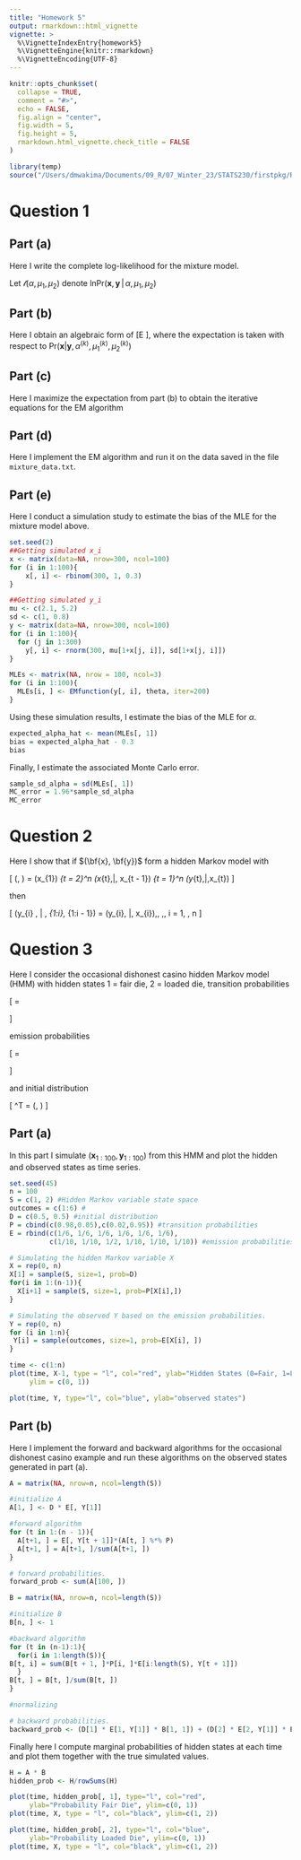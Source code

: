 ```yaml
---
title: "Homework 5"
output: rmarkdown::html_vignette
vignette: >
  %\VignetteIndexEntry{homework5}
  %\VignetteEngine{knitr::rmarkdown}
  %\VignetteEncoding{UTF-8}
---
```



```r
knitr::opts_chunk$set(
  collapse = TRUE,
  comment = "#>",
  echo = FALSE,
  fig.align = "center",
  fig.width = 5,
  fig.height = 5,
  rmarkdown.html_vignette.check_title = FALSE
)
```

```r
library(temp)
source("/Users/dmwakima/Documents/09_R/07_Winter_23/STATS230/firstpkg/R/EMfunction.R")
```

# Question 1

## Part (a)

Here I write the complete log-likelihood for the mixture model.

Let $\mathcal{l}(\alpha, \mu_{1}, \mu_{2})$ denote $\text{ln}\text{Pr}(\textbf{x}, \textbf{y}\,|\, \alpha, \mu_{1}, \mu_{2})$ 

## Part (b)

Here I obtain an algebraic form of \[E \bigg[ \mathcal{l}(\alpha, \mu_{1}, \mu_{2} \,|\, \textbf{y}, \alpha^{k}, \mu_{1}^{k}, \mu_{2}^{k}) \bigg]\], where the expectation is taken with respect to $\text{Pr}(\textbf{x}| \textbf{y}, \alpha^{(k)}, \mu_{1}^{(k)}, \mu_{2}^{(k)})$

## Part (c) 

Here I maximize the expectation from part (b) to obtain the iterative equations for the EM algorithm


## Part (d)

Here I implement the EM algorithm and run it on the data saved in the file `mixture_data.txt`.


## Part (e)

Here I conduct a simulation study to estimate the bias of the MLE for the mixture model above.

```r
set.seed(2)
##Getting simulated x_i
x <- matrix(data=NA, nrow=300, ncol=100)
for (i in 1:100){
    x[, i] <- rbinom(300, 1, 0.3)
}

##Getting simulated y_i
mu <- c(2.1, 5.2)
sd <- c(1, 0.8)
y <- matrix(data=NA, nrow=300, ncol=100)
for (i in 1:100){
  for (j in 1:300)
    y[, i] <- rnorm(300, mu[1+x[j, i]], sd[1+x[j, i]])
}

MLEs <- matrix(NA, nrow = 100, ncol=3)
for (i in 1:100){
  MLEs[i, ] <- EMfunction(y[, i], theta, iter=200)
}
```

Using these simulation results, I estimate the bias of the MLE for $\alpha$. 

```r
expected_alpha_hat <- mean(MLEs[, 1])
bias = expected_alpha_hat - 0.3
bias
```

Finally, I estimate the associated Monte Carlo error.

```r
sample_sd_alpha = sd(MLEs[, 1])
MC_error = 1.96*sample_sd_alpha
MC_error
```


# Question 2

Here I show that if $(\bf{x}, \bf{y})$ form a hidden Markov model with 

\[
\text{Pr}(\textbf{x}, \textbf{y}) = \text{Pr}(x_{1}) \prod_{t = 2}^n \text{Pr}(x_{t}\,|\, x_{t - 1}) \prod_{t = 1}^n \text{Pr}(y_{t}\,|\,x_{t})
\]

then

\[
\text{Pr}(y_{i} \, | \, \textbf{x}_{1:i}, \textbf{y}_{1:i - 1}) = \text{Pr}(y_{i}\, |\, x_{i})\,\, \text{for} \,\, i = 1, \dots, n
\]


# Question 3

Here I consider the occasional dishonest casino hidden Markov model (HMM) with hidden states 1 = fair die, 2 = loaded die, transition probabilities 

\[
\textbf{P} = \begin{pmatrix}
0.98 & 0.02 \\
0.05 & 0.95
\end{pmatrix}
\]

emission probabilities 

\[
\textbf{E} = \begin{pmatrix}
\frac{1}{6} & \frac{1}{6} &  \frac{1}{6} &  \frac{1}{6} &  \frac{1}{6} &  \frac{1}{6} \\
\frac{1}{10} & \frac{1}{10} &  \frac{1}{2} &  \frac{1}{10} &  \frac{1}{10} &  \frac{1}{10} 
\end{pmatrix}
\]

and initial distribution 

\[
\nu^T = \bigg(\frac{1}{2}, \frac{1}{2}\bigg)
\]

## Part (a)

In this part I simulate $(\textbf{x}_{1:100}, \textbf{y}_{1:100})$ from this HMM and plot the hidden and observed states as time series.

```r
set.seed(45)
n = 100
S = c(1, 2) #Hidden Markov variable state space
outcomes = c(1:6) #
D = c(0.5, 0.5) #initial distribution
P = cbind(c(0.98,0.05),c(0.02,0.95)) #transition probabilities
E = rbind(c(1/6, 1/6, 1/6, 1/6, 1/6, 1/6),
          c(1/10, 1/10, 1/2, 1/10, 1/10, 1/10)) #emission probabilities

# Simulating the hidden Markov variable X
X = rep(0, n)
X[1] = sample(S, size=1, prob=D)
for(i in 1:(n-1)){
  X[i+1] = sample(S, size=1, prob=P[X[i],])
}

# Simulating the observed Y based on the emission probabilities.
Y = rep(0, n)
for (i in 1:n){
 Y[i] = sample(outcomes, size=1, prob=E[X[i], ])
}
```

```r
time <- c(1:n)
plot(time, X-1, type = "l", col="red", ylab="Hidden States (0=Fair, 1=Loaded)",
     ylim = c(0, 1))
```

```r
plot(time, Y, type="l", col="blue", ylab="observed states")
```

## Part (b)

Here I implement the forward and backward algorithms for the occasional dishonest casino example and run these algorithms on the observed states generated in part (a).

```r
A = matrix(NA, nrow=n, ncol=length(S))

#initialize A
A[1, ] <- D * E[, Y[1]]

#forward algorithm
for (t in 1:(n - 1)){
  A[t+1, ] = E[, Y[t + 1]]*(A[t, ] %*% P)
  A[t+1, ] = A[t+1, ]/sum(A[t+1, ])
}

# forward probabilities.
forward_prob <- sum(A[100, ])
```

```r
B = matrix(NA, nrow=n, ncol=length(S))

#initialize B
B[n, ] <- 1

#backward algorithm
for (t in (n-1):1){
  for(i in 1:length(S)){
B[t, i] = sum(B[t + 1, ]*P[i, ]*E[i:length(S), Y[t + 1]])
  }
B[t, ] = B[t, ]/sum(B[t, ])
}

#normalizing

# backward probabilities.
backward_prob <- (D[1] * E[1, Y[1]] * B[1, 1]) + (D[2] * E[2, Y[1]] * B[1, 2])
```

Finally here I compute marginal probabilities of hidden states at each time and plot them together with the true simulated values.

```r
H = A * B
hidden_prob <- H/rowSums(H)

plot(time, hidden_prob[, 1], type="l", col="red",
     ylab="Probability Fair Die", ylim=c(0, 1))
plot(time, X, type = "l", col="black", ylim=c(1, 2))

plot(time, hidden_prob[, 2], type="l", col="blue",
     ylab="Probability Loaded Die", ylim=c(0, 1))
plot(time, X, type = "l", col="black", ylim=c(1, 2))
```































